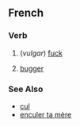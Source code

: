 ==French==
===Verb===
# {{frslang}} (''vulgar'') [[fuck]]
# [[bugger]]
===See Also===
*[[cul]]
*[[enculer ta mère]]